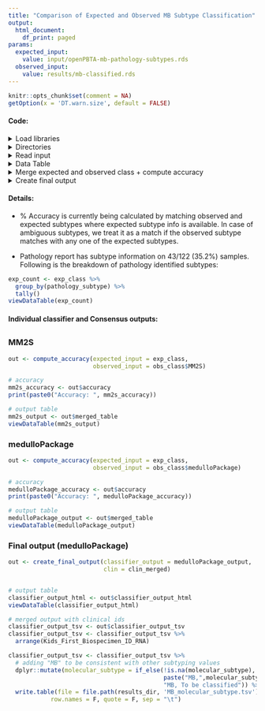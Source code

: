 ```yaml
---
title: "Comparison of Expected and Observed MB Subtype Classification"
output:
  html_document:
    df_print: paged
params:
  expected_input:
    value: input/openPBTA-mb-pathology-subtypes.rds
  observed_input:
    value: results/mb-classified.rds
---
```

  
```r
knitr::opts_chunk$set(comment = NA)
getOption(x = 'DT.warn.size', default = FALSE)
```

#### Code:

<details><summary>Load libraries</summary>
```r
# load libraries
suppressPackageStartupMessages({
  library(tidyverse)
  library(knitr)
  library(DT)
  library(plyr)
})
```
</details>

<details><summary>Directories</summary>
```r
# set data directory
root_dir <- rprojroot::find_root(rprojroot::has_dir(".git"))
data_dir <- file.path(root_dir, "data")

# set results directory
results_dir <- file.path(root_dir, "analyses", "molecular-subtyping-MB", "results")

# this file was created in the 01-filter-and-batch-correction.R
subset_clin_file <- file.path("input", "subset-mb-clinical.tsv")
```

</details>

<details><summary>Read input</summary>
```r
# read in subset clinical mb file that was created in 01-filter-and-batch-correction.R
subset_clin <- read.delim(subset_clin_file)

exp_class <- readRDS(params$expected_input)
obs_class <- readRDS(params$observed_input)

# format ambiguous expected classes 
exp_class <- exp_class %>%
  mutate(pathology_subtype = recode(pathology_subtype, 
                                    "non-WNT" = "SHH, Group3, Group4", 
                                    "Group 3 or 4" = "Group3, Group4")) %>%
  mutate(pathology_subtype = gsub(" ", "", pathology_subtype))

# format subset clinical file
# RNA MB samples
clin_rna <- subset_clin  %>%
  filter(experimental_strategy == "RNA-Seq")  %>%
  dplyr::rename(Kids_First_Biospecimen_ID_RNA = Kids_First_Biospecimen_ID) %>%
  dplyr::select(Kids_First_Participant_ID, sample_id, tumor_descriptor, Kids_First_Biospecimen_ID_RNA)

# DNA MB samples
clin_wgs <- subset_clin  %>%
  filter(experimental_strategy == "WGS")  %>%
  dplyr::rename(Kids_First_Biospecimen_ID_DNA = Kids_First_Biospecimen_ID) %>%
  dplyr::select(Kids_First_Participant_ID, sample_id, tumor_descriptor, Kids_First_Biospecimen_ID_DNA)

# combine both
clin_merged <- clin_wgs %>%
  right_join(clin_rna, by = c('sample_id', 'Kids_First_Participant_ID','tumor_descriptor'))
```
</details>

<details><summary>Data Table</summary>
```r
# custom datatable function
viewDataTable <- function(dat){
  DT::datatable(dat,
                rownames = FALSE,
                filter = "top",
                class = 'cell-border stripe',
                options = list(pageLength = 5,
                               searchHighlight = TRUE,
                               scrollX = TRUE,
                               dom = 'tpi',
                               initComplete = JS("function(settings, json) {",
                                                 "$(this.api().table().header()).css({'background-color':
                                            '#004467', 'color': '#fff'});","}"))
  )
}
```
</details>

<details><summary>Merge expected and observed class + compute accuracy </summary>
```r
# function for merging expected and observed subtypes and returning accuracy
compute_accuracy <- function(expected_input, observed_input){
  # merge expected and observed subtypes
  merged_table <- expected_input %>%
    left_join(observed_input, by = c('Kids_First_Biospecimen_ID' = 'sample')) %>%
    mutate(match = str_detect(pathology_subtype, best.fit))
  merged_table$sample_id <- as.factor(merged_table$sample_id)
  
  # compute accuracy
  accuracy <- merged_table %>%
    filter(!is.na(pathology_subtype)) %>%
    group_by(match) %>%
    dplyr::summarise(n = n()) %>%
    mutate(Accuracy = paste0(round(n/sum(n)*100, 2), '%')) %>%
    filter(match) %>%
    .$Accuracy
  
  # return both as list
  output <- list(merged_table = merged_table, accuracy = accuracy)
  return(output)
}
```
</details>

<details><summary>Create final output </summary>
```r
# function for creating output for html and tsv files
create_final_output <- function(classifier_output, clin){
  # use molecular_subtype instead of best.fit (i.e. medulloPackage prediction column)
  classifier_output <- classifier_output %>%
    dplyr::rename(molecular_subtype = best.fit,
                  Kids_First_Biospecimen_ID_RNA = Kids_First_Biospecimen_ID) %>%
    dplyr::select(Kids_First_Biospecimen_ID_RNA, sample_id,
                  pathology_subtype, molecular_subtype, match)
  
  # merge with clinical data
  classifier_output <- clin %>%
    inner_join(classifier_output, by = c('sample_id', 'Kids_First_Biospecimen_ID_RNA'))
  
  # required for datatable filter
  classifier_output$sample_id <- as.factor(classifier_output$sample_id)
  
  # subset columns for html output
  classifier_output_html <- classifier_output %>%
    mutate(Kids_First_Biospecimen_ID = Kids_First_Biospecimen_ID_RNA) %>%
    dplyr::select(Kids_First_Biospecimen_ID, sample_id, pathology_subtype, molecular_subtype, match) %>%
    arrange(Kids_First_Biospecimen_ID)
  
  # subset columns for tsv output
  classifier_output_tsv <- classifier_output %>%
    dplyr::select(Kids_First_Participant_ID, sample_id, Kids_First_Biospecimen_ID_DNA,
                  Kids_First_Biospecimen_ID_RNA, molecular_subtype)
  
  # return as list
  output <- list(classifier_output_html = classifier_output_html,
                 classifier_output_tsv = classifier_output_tsv)
  return(output)
}
```
</details>

#### Details:

* % Accuracy is currently being calculated by matching observed and expected subtypes where expected subtype info is available. In case of ambiguous subtypes, we treat it as a match if the observed subtype matches with any one of the expected subtypes.

* Pathology report has subtype information on 43/122 (35.2%) samples. Following is the breakdown of pathology identified subtypes: 

```r
exp_count <- exp_class %>% 
  group_by(pathology_subtype) %>% 
  tally()
viewDataTable(exp_count)
```

#### Individual classifier and Consensus outputs:

## {.tabset .tabset-fade}

### MM2S

```r
out <- compute_accuracy(expected_input = exp_class, 
                        observed_input = obs_class$MM2S)

# accuracy
mm2s_accuracy <- out$accuracy
print(paste0("Accuracy: ", mm2s_accuracy))

# output table
mm2s_output <- out$merged_table
viewDataTable(mm2s_output)
```

### medulloPackage

```r
out <- compute_accuracy(expected_input = exp_class, 
                        observed_input = obs_class$medulloPackage)

# accuracy
medulloPackage_accuracy <- out$accuracy
print(paste0("Accuracy: ", medulloPackage_accuracy))

# output table
medulloPackage_output <- out$merged_table
viewDataTable(medulloPackage_output)
```

### Final output (medulloPackage)

```r
out <- create_final_output(classifier_output = medulloPackage_output,
                           clin = clin_merged)


# output table
classifier_output_html <- out$classifier_output_html
viewDataTable(classifier_output_html)

# merged output with clinical ids
classifier_output_tsv <- out$classifier_output_tsv
classifier_output_tsv <- classifier_output_tsv %>%
  arrange(Kids_First_Biospecimen_ID_RNA)

classifier_output_tsv <- classifier_output_tsv %>%
  # adding "MB" to be consistent with other subtyping values
  dplyr::mutate(molecular_subtype = if_else(!is.na(molecular_subtype),
                                            paste("MB,",molecular_subtype),
                                            "MB, To be classified")) %>%
  write.table(file = file.path(results_dir, 'MB_molecular_subtype.tsv'),
            row.names = F, quote = F, sep = "\t")
```
